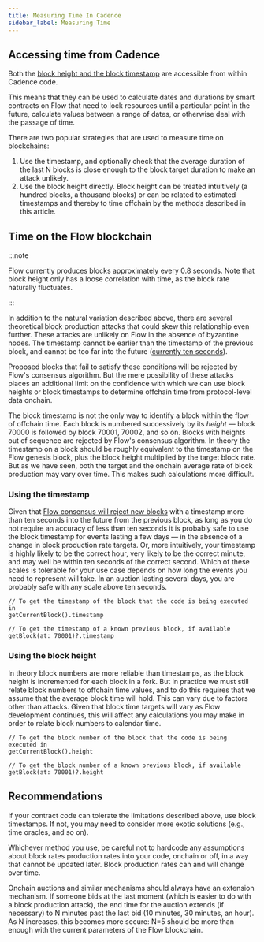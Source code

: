 ```yaml
---
title: Measuring Time In Cadence
sidebar_label: Measuring Time
---
```


## Accessing time from Cadence

Both the [block height and the block timestamp] are accessible from within Cadence code.

This means that they can be used to calculate dates and durations by smart contracts on Flow that need to lock resources until a particular point in the future, calculate values between a range of dates, or otherwise deal with the passage of time.

There are two popular strategies that are used to measure time on blockchains:

1. Use the timestamp, and optionally check that the average duration of the last N blocks is close enough to the block target duration to make an attack unlikely.
2. Use the block height directly. Block height can be treated intuitively (a hundred blocks, a thousand blocks) or can be related to estimated timestamps and thereby to time offchain by the methods described in this article.

## Time on the Flow blockchain

:::note 

Flow currently produces blocks approximately every 0.8 seconds. Note that block height only has a loose correlation with time, as the block rate naturally fluctuates.

:::

In addition to the natural variation described above, there are several theoretical block production attacks that could skew this relationship even further. These attacks are unlikely on Flow in the absence of byzantine nodes. The timestamp cannot be earlier than the timestamp of the previous block, and cannot be too far into the future ([currently ten seconds]).

Proposed blocks that fail to satisfy these conditions will be rejected by Flow's consensus algorithm. But the mere possibility of these attacks places an additional limit on the confidence with which we can use block heights or block timestamps to determine offchain time from protocol-level data onchain.

The block timestamp is not the only way to identify a block within the flow of offchain time. Each block is numbered successively by its _height_ — block 70000 is followed by block 70001, 70002, and so on. Blocks with heights out of sequence are rejected by Flow's consensus algorithm. In theory the timestamp on a block should be roughly equivalent to the timestamp on the Flow genesis block, plus the block height multiplied by the target block rate. But as we have seen, both the target and the onchain average rate of block production may vary over time. This makes such calculations more difficult.

### Using the timestamp

Given that [Flow consensus will reject new blocks] with a timestamp more than ten seconds into the future from the previous block, as long as you do not require an accuracy of less than ten seconds it is probably safe to use the block timestamp for events lasting a few days — in the absence of a change in block production rate targets. Or, more intuitively, your timestamp is highly likely to be the correct hour, very likely to be the correct minute, and may well be within ten seconds of the correct second. Which of these scales is tolerable for your use case depends on how long the events you need to represent will take. In an auction lasting several days, you are probably safe with any scale above ten seconds.

```cadence
// To get the timestamp of the block that the code is being executed in
getCurrentBlock().timestamp

// To get the timestamp of a known previous block, if available
getBlock(at: 70001)?.timestamp
```

### Using the block height

In theory block numbers are more reliable than timestamps, as the block height is incremented for each block in a fork. But in practice we must still relate block numbers to offchain time values, and to do this requires that we assume that the average block time will hold. This can vary due to factors other than attacks. Given that block time targets will vary as Flow development continues, this will affect any calculations you may make in order to relate block numbers to calendar time.

```cadence
// To get the block number of the block that the code is being executed in
getCurrentBlock().height

// To get the block number of a known previous block, if available
getBlock(at: 70001)?.height
```

## Recommendations

If your contract code can tolerate the limitations described above, use block timestamps. If not, you may need to consider more exotic solutions (e.g., time oracles, and so on).

Whichever method you use, be careful not to hardcode any assumptions about block rates production rates into your code, onchain or off, in a way that cannot be updated later. Block production rates can and will change over time.

Onchain auctions and similar mechanisms should always have an extension mechanism. If someone bids at the last moment (which is easier to do with a block production attack), the end time for the auction extends (if necessary) to N minutes past the last bid (10 minutes, 30 minutes, an hour). As N increases, this becomes more secure: N=5 should be more than enough with the current parameters of the Flow blockchain.

<!-- Relative links. Will not render on the page -->

[block height and the block timestamp]: ./language/environment-information.md#block-information
[currently ten seconds]: https://github.com/onflow/flow-go/blob/master/module/builder/consensus/builder.go#L60
[Flow consensus will reject new blocks]: https://github.com/onflow/flow-go/blob/1e8a2256171d5fd576f442d0c335c9bcc06e1e09/module/builder/consensus/builder.go#L525-L536
